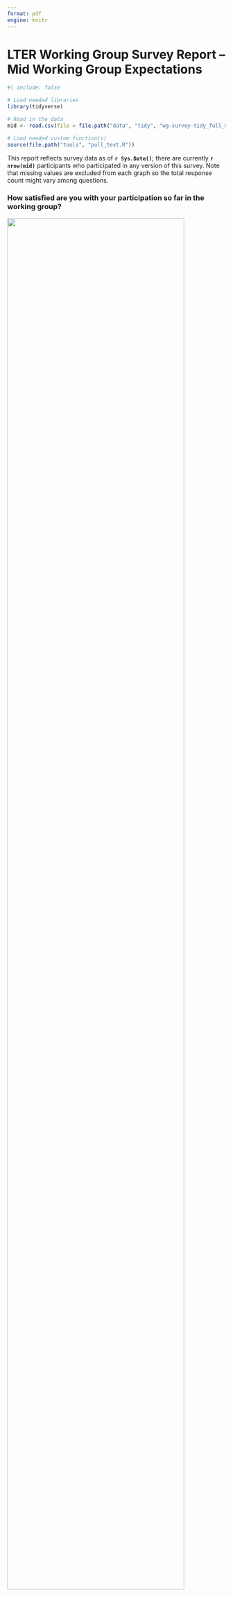 ```yaml
---
format: pdf
engine: knitr
---
```


# LTER Working Group Survey Report -- Mid Working Group Expectations

```r
#| include: false

# Load needed libraries
library(tidyverse)

# Read in the data
mid <- read.csv(file = file.path("data", "tidy", "wg-survey-tidy_full_mid-point.csv"))

# Load needed custom function(s)
source(file.path("tools", "pull_text.R"))
```

This report reflects survey data as of **`r Sys.Date()`**; there are currently **`r nrow(mid)`** participants who participated in any version of this survey. Note that missing values are excluded from each graph so the total response count might vary among questions.

### How satisfied are you with your participation so far in the working group?

![](graphs/LTER_survey-02_full-wg-mid-project_satisfaction.png){width="90%" fig-align="center"}

\newpage

### Do you have suggestions for things that could increase your satisfaction with participation in the working group? If so, please share them here.

```r
#| echo: false
# Extract free text responses
pull_text(df = mid, text = "satisfaction_suggestion_text")
```

\newpage

### As part of the survey you completed during your first meeting, you described your expectations regarding the working group’s research products or other outcomes. To what degree have your expectations changed or evolved since that first meeting?

![](graphs/LTER_survey-02_full-wg-mid-project_expectations-evolve.png){width="90%" fig-align="center"}

\newpage

### Please describe briefly how your expectations for the working group have changed or evolved.

```r
#| echo: false
pull_text(df = mid, text = "expectations_evolve_text")
```

\newpage

### At this point in your project, to what degree have you experienced the following benefits through your participation in the working group?

Responses of "Great Benefit"

![](graphs/LTER_survey-02_full-wg-mid-project_benefits.png){width="90%" fig-align="center"}

> Un-Abbreviated Axis Explanation

| | |
|:---|:---|
| The opportunity to have others' ideas enhance my work | Building/expanding a professional network |
| The chance to participate in group problem solving | The opportunity to gain deeper understanding of other disciplines |
| Authorship on academic publications or reports | Acquiring new areas of expertise |
| The chance to solve complex problems more quickly | Acquiring new technical or analytic skills |
| Receiving mentorship from more senior colleagues | Access to datasets |
| Opportunities to participate in public communication about the project | Leadership opportunities |
| Providing mentorship to more junior colleagues | Authorship on derived datasets or analytic software |
| Understanding people, cultures and forms of knowledge that are new to me | Better understanding the importance and techniques for safeguarding sensitive data and knowledge systems |
| Opportunities to co-create science with end users and decision makers | |

#### Entries for "other benefits"

```r
#| echo: false
pull_text(df = mid, text = "benefits_other_text")
```

\newpage

### Every working group faces challenges in pursuing its work plan. From your perspective, what are the important challenges that your working group has **already overcome**? [emphasis in survey]

```r
#| echo: false
pull_text(df = mid, text = "challenges_overcome") 
```

\newpage

### What do you see as the most important **remaining challenges** your working group faces? [emphasis in survey]

```r
#| echo: false
pull_text(df = mid, text = "challenges_remaining") 
```

\newpage

### If you have general comments or feedback about the survey, the working group, or additional information you would like to share anonymously before you complete the survey, please enter it here. If you require timely action or response, please directly contact the staff of the sponsoring program (NCEAS or LTER).

```r
#| echo: false
pull_text(df = mid, text = "feedback_text") 
```
